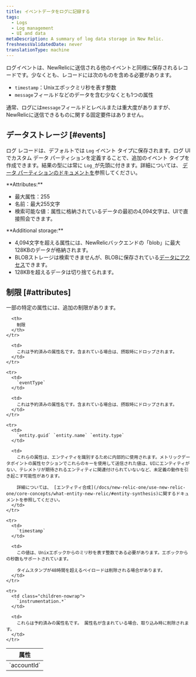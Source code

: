 ```yaml
---
title: イベントデータをログに記録する
tags:
  - Logs
  - Log management
  - UI and data
metaDescription: A summary of log data storage in New Relic.
freshnessValidatedDate: never
translationType: machine
---
```


ログイベントは、NewRelicに送信される他のイベントと同様に保存されるレコードです。少なくとも、レコードには次のものを含める必要があります。

* `timestamp`：Unixエポックミリ秒を表す整数
* `message`フィールドなどのデータを含む少なくとも1つの属性

通常、ログには`message`フィールドとレベルまたは重大度がありますが、NewRelicに送信できるものに関する固定要件はありません。

## データストレージ [#events]

ログ レコードは、デフォルトでは `Log` イベント タイプに保存されます。ログ UI でカスタム データ パーティションを定義することで、追加のイベント タイプを作成できます。結果の型には常に `Log_`が先頭に付きます。詳細については、 [データ パーティションのドキュメントを](/docs/logs/ui-data/data-partitions/)参照してください。

<DNT>
  **Attributes:**
</DNT>

* 最大属性：255
* 名前：最大255文字
* 検索可能な値：属性に格納されているデータの最初の4,094文字は、UIで直接照会できます。

<DNT>
  **Additional storage:**
</DNT>

* 4,094文字を超える属性には、NewRelicバックエンドの「blob」に最大128KBのデータが格納されます。
* BLOBストレージは検索できませんが、BLOBに保存されている[データにアクセス](/docs/logs/ui-data/long-logs-blobs)できます。
* 128KBを超えるデータは切り捨てられます。

## 制限 [#attributes]

一部の特定の属性には、追加の制限があります。

<table>
  <thead>
    <tr>
      <th style={{ width: "150px" }}>
        属性
      </th>

      <th>
        制限
      </th>
    </tr>
  </thead>

  <tbody>
    <tr>
      <td>
        `accountId`
      </td>

      <td>
        これは予約済みの属性名です。含まれている場合は、摂取時にドロップされます。
      </td>
    </tr>

    <tr>
      <td>
        `eventType`
      </td>

      <td>
        これは予約済みの属性名です。含まれている場合は、摂取時にドロップされます。
      </td>
    </tr>

    <tr>
      <td>
        `entity.guid` `entity.name` `entity.type`
      </td>

      <td>
        これらの属性は、エンティティを識別するために内部的に使用されます。メトリックデータポイントの属性セクションでこれらのキーを使用して送信された値は、UIにエンティティがない、テレメトリが期待されるエンティティに関連付けられていないなど、未定義の動作を引き起こす可能性があります。

        詳細については、 [エンティティ合成](/docs/new-relic-one/use-new-relic-one/core-concepts/what-entity-new-relic/#entity-synthesis)に関するドキュメントを参照してください。
      </td>
    </tr>

    <tr>
      <td>
        `timestamp`
      </td>

      <td>
        この値は、Unixエポックからのミリ秒を表す整数である必要があります。エポックからの秒数もサポートされています。

        タイムスタンプが48時間を超えるペイロードは削除される場合があります。
      </td>
    </tr>

    <tr>
      <td class="children-nowrap">
        `instrumentation.*`
      </td>

      <td>
        これらは予約済みの属性名です。 属性名が含まれている場合、取り込み時に削除されます。
      </td>
    </tr>
  </tbody>
</table>